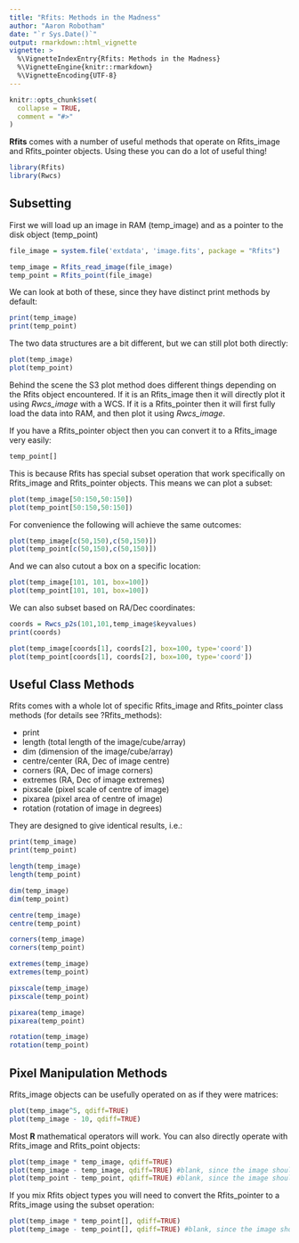 ```yaml
---
title: "Rfits: Methods in the Madness"
author: "Aaron Robotham"
date: "`r Sys.Date()`"
output: rmarkdown::html_vignette
vignette: >
  %\VignetteIndexEntry{Rfits: Methods in the Madness}
  %\VignetteEngine{knitr::rmarkdown}
  %\VignetteEncoding{UTF-8}
---
```


```r
knitr::opts_chunk$set(
  collapse = TRUE,
  comment = "#>"
)
```

**Rfits** comes with a number of useful methods that operate on Rfits_image and Rfits_pointer objects. Using these you can do a lot of useful thing!

```r
library(Rfits)
library(Rwcs)
```

## Subsetting

First we will load up an image in RAM (temp_image) and as a pointer to the disk object (temp_point)

```r
file_image = system.file('extdata', 'image.fits', package = "Rfits")

temp_image = Rfits_read_image(file_image)
temp_point = Rfits_point(file_image)
```

We can look at both of these, since they have distinct print methods by default:

```r
print(temp_image)
print(temp_point)
```

The two data structures are a bit different, but we can still plot both directly:

```r
plot(temp_image)
plot(temp_point)
```

Behind the scene the S3 plot method does different things depending on the Rfits object encountered. If it is an Rfits_image then it will directly plot it using *Rwcs_image* with a WCS. If it is a Rfits_pointer then it will first fully load the data into RAM, and then plot it using *Rwcs_image*.

If you have a Rfits_pointer object then you can convert it to a Rfits_image very easily:

```r
temp_point[]
```

This is because Rfits has special subset operation that work specifically on Rfits_image and Rfits_pointer objects. This means we can plot a subset:

```r
plot(temp_image[50:150,50:150])
plot(temp_point[50:150,50:150])
```

For convenience the following will achieve the same outcomes:

```r
plot(temp_image[c(50,150),c(50,150)])
plot(temp_point[c(50,150),c(50,150)])
```

And we can also cutout a box on a specific location:

```r
plot(temp_image[101, 101, box=100])
plot(temp_point[101, 101, box=100])
```

We can also subset based on RA/Dec coordinates:

```r
coords = Rwcs_p2s(101,101,temp_image$keyvalues)
print(coords)
```

```r
plot(temp_image[coords[1], coords[2], box=100, type='coord'])
plot(temp_point[coords[1], coords[2], box=100, type='coord'])
```

## Useful Class Methods

Rfits comes with a whole lot of specific Rfits_image and Rfits_pointer class methods (for details see ?Rfits_methods):

*   print
*   length (total length of the image/cube/array)
*   dim (dimension of the image/cube/array)
*   centre/center (RA, Dec of image centre)
*   corners (RA, Dec of image corners)
*   extremes (RA, Dec of image extremes)
*   pixscale (pixel scale of centre of image)
*   pixarea (pixel area of centre of image)
*   rotation (rotation of image in degrees)

They are designed to give identical results, i.e.:

```r
print(temp_image)
print(temp_point)
```

```r
length(temp_image)
length(temp_point)
```

```r
dim(temp_image)
dim(temp_point)
```

```r
centre(temp_image)
centre(temp_point)
```

```r
corners(temp_image)
corners(temp_point)
```

```r
extremes(temp_image)
extremes(temp_point)
```

```r
pixscale(temp_image)
pixscale(temp_point)
```

```r
pixarea(temp_image)
pixarea(temp_point)
```

```r
rotation(temp_image)
rotation(temp_point)
```

## Pixel Manipulation Methods

Rfits_image objects can be usefully operated on as if they were matrices:

```r
plot(temp_image^5, qdiff=TRUE)
plot(temp_image - 10, qdiff=TRUE)
```

Most **R** mathematical operators will work. You can also directly operate with Rfits_image and Rfits_point objects:

```r
plot(temp_image * temp_image, qdiff=TRUE)
plot(temp_image - temp_image, qdiff=TRUE) #blank, since the image should now be 0
plot(temp_point - temp_point, qdiff=TRUE) #blank, since the image should now be 0
```

If you mix Rfits object types you will need to convert the Rfits_pointer to a Rfits_image using the subset operation:

```r
plot(temp_image * temp_point[], qdiff=TRUE)
plot(temp_image - temp_point[], qdiff=TRUE) #blank, since the image should now be 0
```
